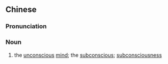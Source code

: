 {{also|潜意识}}
==Chinese==
{{zh-forms|s=潜意识|type=12}}

===Pronunciation===
{{zh-pron
|m=qiányì识
|c=cim4 ji3 sik1
|cat=n
}}

===Noun===
{{zh-noun}}

# the [[unconscious]] [[mind]]; the [[subconscious]]; [[subconsciousness]]